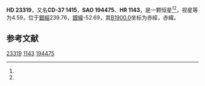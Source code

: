 {{Starbox begin
| name = HD 23319
}}
{{Starbox observe
| epoch = [[J2000.0|J2000.0]]
| constell = {{星座名待查}}<ref name=SIMBAD>{{cite web
 | url=http://simbad.u-strasbg.fr/simbad/sim-id?Ident=HR+1143
 | title=Pulsating variable Star
 | publisher=Centre de Données astronomiques de Strasbourg
 | work=SIMBAD
 | accessdate=2012-07-13
 | archive-date=2016-03-17
 | archive-url=https://web.archive.org/web/20160317131443/http://simbad.u-strasbg.fr/simbad/sim-id?Ident=HR+1143
 | dead-url=no
 }}</ref><ref name=DATA>{{cite web
 | url=http://vizier.u-strasbg.fr/viz-bin/VizieR-5?-out.add=.&-source=5050&-corr=PK=HR&-out.max=9999&HR=1143
 | title=VizieR Detailed Page
 | accessdate=2012-07-13
 | archive-date=2016-03-05
 | archive-url=https://web.archive.org/web/20160305002005/http://vizier.u-strasbg.fr/viz-bin/VizieR-5?-out.add=.&-source=5050&-corr=PK=HR&-out.max=9999&HR=1143
 | dead-url=no
 }}</ref>
| 星官 = 
| ra = {{RA|3|42|50.1}}<ref name=SIMBAD /><ref name=DATA />
| dec = {{DEC|-37|18|49}}<ref name=SIMBAD /><ref name=DATA />
| appmag_v = 4.59<ref name=SIMBAD /><ref name=DATA />
}}
{{Starbox character
| class = K2.5III<ref name=SIMBAD /><ref name=DATA />
| b-v = 1.2<ref name=SIMBAD /><ref name=DATA />
| u-b = 1.31<ref name=SIMBAD /><ref name=DATA />
| r-i = 0.42E<ref name=SIMBAD /><ref name=DATA />
| variable = 
}}
{{Starbox astrometry
| radial_v = 1.31
| prop_mo_ra = 10
| parallax = 0.028
| p_error = 
}}
{{Starbox catalog
| names =CD-37 1415，[[SAO星表|SAO]] 194475，[[HD星表|HD]] 23319，[[HR星表|HR]] 1143}}
{{Starbox reference |Simbad=HR+1143}}
{{Starbox end}}

'''HD 23319'''，又名'''CD-37 1415'''，'''SAO 194475'''、'''HR 1143'''，是一颗恒星<ref name=SIMBAD /><ref name=DATA />，视星等为4.59，位于[[銀道座標系|銀經]]239.76，[[銀道座標系|銀緯]]-52.69，其[[B1900.0|B1900.0]]坐标为赤經{{RA|3|39|7.6}}，赤緯{{DEC|-37|-52.69|44}}。

== 参考文献 ==
{{reflist}}

{{star-stub}}

[[Category:HD和HDE天體|23319]]
[[Category:HR天體|1143]]
[[Category:SAO天體|194475]]
